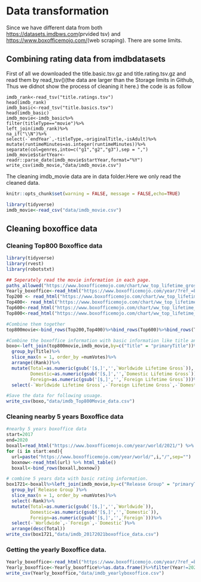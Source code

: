 # Data transformation


Since we have different data from both <https://datasets.imdbws.com>(prvided tsv) and <https://www.boxofficemojo.com/>(web scraping). There are some limits.

## Combining rating data from imdbdatasets

First of all we downloaded the title.basic.tsv.gz and title.rating.tsv.gz and read them by read_tsv()(the data are larger than the Storage limits in Github, Thus we didnot show the process of cleaning it here.)
the code is as follow
```
imdb_rank<-read_tsv("title.ratings.tsv")
head(imdb_rank)
imdb_basic<-read_tsv("title.basics.tsv")
head(imdb_basic)
imdb_movie<-imdb_basic%>%
filter(titleType=="movie")%>%
left_join(imdb_rank)%>%
na_if("\\N")%>%
select(-`endYear`,-titleType,-originalTitle,-isAdult)%>%
mutate(runtimeMinutes=as.integer(runtimeMinutes))%>%
separate(col=genres,into=c("g1","g2","g3"),sep = ",")
imdb_movie$startYear<-readr::parse_date(imdb_movie$startYear,format="%Y")
write_csv(imdb_movie,"data/imdb_movie.csv")
```

The cleaning imdb_movie data are in data folder.Here we only read the cleaned data.

```r
knitr::opts_chunk$set(warning = FALSE, message = FALSE,echo=TRUE)
```

```r
library(tidyverse)
imdb_movie<-read_csv("data/imdb_movie.csv")
```

##  Cleaning boxoffice data

### Cleaning Top800 Boxoffice data

```r
library(tidyverse)
library(rvest)
library(robotstxt)

## Seperately read the movie information in each page.
paths_allowed("https://www.boxofficemojo.com/chart/ww_top_lifetime_gross/?area=XWW")
Yearly_boxoffice<-read_html("https://www.boxofficemojo.com/year/?ref_=bo_nb_di_secondarytab") %>% html_table()
Top200 <- read_html("https://www.boxofficemojo.com/chart/ww_top_lifetime_gross/?area=XWW") %>% html_table()
Top400<- read_html("https://www.boxofficemojo.com/chart/ww_top_lifetime_gross/?area=XWW&offset=200") %>% html_table()
Top600<-read_html("https://www.boxofficemojo.com/chart/ww_top_lifetime_gross/?area=XWW&offset=400") %>% html_table()
Top800<-read_html("https://www.boxofficemojo.com/chart/ww_top_lifetime_gross/?area=XWW&offset=600") %>% html_table()

#Combine them together
top800movie<-bind_rows(Top200,Top400)%>%bind_rows(Top600)%>%bind_rows(Top800)

#Combine the boxoffice information with basic information like title and rating
boxo<-left_join(top800movie,imdb_movie,by=c("Title" = "primaryTitle"))%>%
  group_by(Title)%>%
  slice_max(n = 1, order_by =numVotes)%>%
  arrange((Rank))%>%
  mutate(Total=as.numeric(gsub('[$,]','',`Worldwide Lifetime Gross`)),
         Domestic=as.numeric(gsub('[$,]','',`Domestic Lifetime Gross`)),
         Foreign=as.numeric(gsub('[$,]','',`Foreign Lifetime Gross`)))%>%
  select(-`Worldwide Lifetime Gross`,-`Foreign Lifetime Gross`,-`Domestic Lifetime Gross`,-Year)

#Save the data for following usuage.
write_csv(boxo,"data/imdb_Top800Movie_data.csv")
```

### Cleaning nearby 5 years Boxoffice data

```r
#nearby 5 years boxoffice data
start=2017
end=2020
boxall=read_html("https://www.boxofficemojo.com/year/world/2021/") %>% html_table()
for (i in start:end){
  url=paste("https://www.boxofficemojo.com/year/world/",i,"/",sep="")
  boxnow<-read_html(url) %>% html_table()
  boxall<-bind_rows(boxall,boxnow)}

# combine 5 years data with basic rating information.
box1721<-boxall%>%left_join(imdb_movie,by=c("Release Group" = "primaryTitle"))%>%
  group_by(`Release Group`)%>%
  slice_max(n = 1, order_by =numVotes)%>%
  select(-Rank)%>%
  mutate(Total=as.numeric(gsub('[$,]','',`Worldwide`)),
         Domestic=as.numeric(gsub('[$,]','',`Domestic`)),
         Foreign=as.numeric(gsub('[$,]','',`Foreign`)))%>%
  select(-`Worldwide`,-`Foreign`,-`Domestic`)%>%
  arrange(desc(Total))
write_csv(box1721,"data/imdb_20172021boxoffice_data.csv")
```

### Getting the yearly Boxoffice data.

```r
Yearly_boxoffice<-read_html("https://www.boxofficemojo.com/year/?ref_=bo_nb_di_secondarytab") %>% html_table()
Yearly_boxoffice<-Yearly_boxoffice%>%as.data.frame()%>%filter(Year!=2022)%>%mutate(Total=as.numeric(gsub('[$,()]','',`Total.Gross`)),Average=as.numeric(gsub('[$,]','',Average)))%>%select(-`Total.Gross`)
write_csv(Yearly_boxoffice,"data/imdb_yearlyboxoffice.csv")
```



